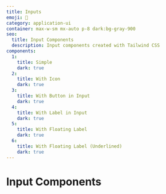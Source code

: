 ```yaml
---
title: Inputs
emoji: 🔌
category: application-ui
container: max-w-sm mx-auto p-8 dark:bg-gray-900
seo:
  title: Input Components
  description: Input components created with Tailwind CSS
components:
  1:
    title: Simple
    dark: true
  2:
    title: With Icon
    dark: true
  3:
    title: With Button in Input
    dark: true
  4:
    title: With Label in Input
    dark: true
  5:
    title: With Floating Label
    dark: true
  6:
    title: With Floating Label (Underlined)
    dark: true
---
```


# Input Components

<List
  componentsData={componentsArray}
  componentContainer={componentContainer}
/>

